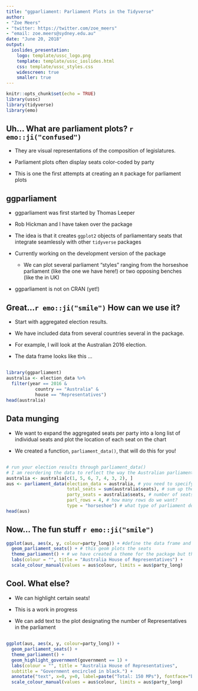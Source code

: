 ```yaml
---
title: "ggparliament: Parliament Plots in the Tidyverse"
author: 
- "Zoe Meers" 
- "twitter: https://twitter.com/zoe_meers"
- "email: zoe.meers@sydney.edu.au"
date: "June 20, 2018"
output: 
  ioslides_presentation:
    logo: template/ussc_logo.png
    template: template/ussc_ioslides.html
    css: template/ussc_styles.css
    widescreen: true
    smaller: true
---
```


```r
knitr::opts_chunk$set(echo = TRUE)
library(ussc)
library(tidyverse)
library(emo)
```


## Uh... What are parliament plots? `r emo::ji("confused")`

- They are visual representations of the composition of legislatures.


- Parliament plots often display seats color-coded by party


- This is one the first attempts at creating an `R` package for parliament plots

## ggparliament
- ggparliament was first started by Thomas Leeper


- Rob Hickman and I have taken over the package


- The idea is that it creates `ggplot2` objects of parliamentary seats that integrate seamlessly with other `tidyverse` packages


- Currently working on the development version of the package
  - We can plot several parliament "styles" ranging from the horseshoe parliament (like the one we have here!) or two opposing benches (like the in UK)
  
  
- ggparliament is not on CRAN (yet!)

## Great...`r emo::ji("smile")` How can we use it?

- Start with aggregated election results. 


- We have included data from several countries several in the package. 


- For example, I will look at the Australian 2016 election.


- The data frame looks like this ...


## 
```r
library(ggparliament)
australia <- election_data %>%
  filter(year == 2016 &
           country == "Australia" &
           house == "Representatives")
head(australia)
```
## Data munging
- We want to expand the aggregated seats per party into a long list of individual seats and plot the location of each seat on the chart


- We created a function, `parliament_data()`, that will do this for you!


##

```r
# run your election results through parliament_data()
# I am reordering the data to reflect the way the Australian parliament is structured (gov't on right, opposition on left) but this isn't strictly neccesary 
australia <- australia[c(1, 5, 6, 7, 4, 3, 2), ]
aus <- parliament_data(election_data = australia, # you need to specify the data frame
                       total_seats = sum(australia$seats), # sum up the total amount of seats
                       party_seats = australia$seats, # number of seats per party
                       parl_rows = 4, # how many rows do we want?
                       type = "horseshoe") # what type of parliament do we want?
head(aus)
```

## Now... The fun stuff `r emo::ji("smile")`
```r
ggplot(aus, aes(x, y, colour=party_long)) + #define the data frame and how you want to colour the circles
  geom_parliament_seats() + # this geom plots the seats
  theme_parliament() + # we have created a theme for the package but this is optional
  labs(colour = "", title = "Australia House of Representatives") +
  scale_colour_manual(values = aus$colour, limits = aus$party_long)
```
## Cool. What else?
- We can highlight certain seats!


- This is a work in progress


- We can add text to the plot designating the number of Representatives in the parliament

## 

```r
ggplot(aus, aes(x, y, colour=party_long)) +
  geom_parliament_seats() +
  theme_parliament() +
  geom_highlight_government(government == 1) +
  labs(colour = "", title = "Australia House of Representatives",
  subtitle = "Government encircled in black.") +
  annotate("text", x=0, y=0, label=paste("Total: 150 MPs"), fontface="bold", size=12) +
  scale_colour_manual(values = aus$colour, limits = aus$party_long)
```




